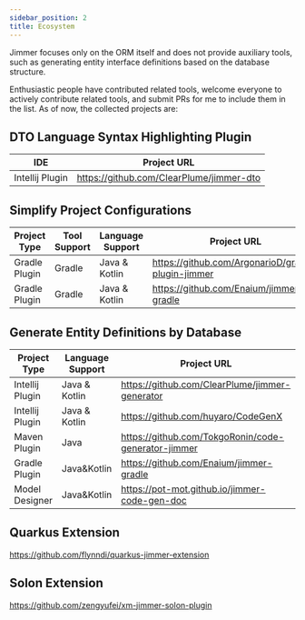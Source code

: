 ```yaml
---
sidebar_position: 2
title: Ecosystem
---
```


Jimmer focuses only on the ORM itself and does not provide auxiliary tools, such as generating entity interface definitions based on the database structure.

Enthusiastic people have contributed related tools, welcome everyone to actively contribute related tools, and submit PRs for me to include them in the list. As of now, the collected projects are:

## DTO Language Syntax Highlighting Plugin

|IDE|Project URL|
|---|---|
|Intellij Plugin|https://github.com/ClearPlume/jimmer-dto|

## Simplify Project Configurations

|Project Type|Tool Support|Language Support|Project URL|
|---|---|---|---|
|Gradle Plugin|Gradle|Java & Kotlin|https://github.com/ArgonarioD/gradle-plugin-jimmer|
|Gradle Plugin|Gradle|Java & Kotlin|https://github.com/Enaium/jimmer-gradle|

## Generate Entity Definitions by Database

|Project Type|Language Support|Project URL|
|---|---|---|
|Intellij Plugin|Java & Kotlin|https://github.com/ClearPlume/jimmer-generator|
|Intellij Plugin|Java & Kotlin|https://github.com/huyaro/CodeGenX|
|Maven Plugin|Java|https://github.com/TokgoRonin/code-generator-jimmer|
|Gradle Plugin|Java&Kotlin|https://github.com/Enaium/jimmer-gradle|
|Model Designer|Java&Kotlin|https://pot-mot.github.io/jimmer-code-gen-doc|

## Quarkus Extension

https://github.com/flynndi/quarkus-jimmer-extension

## Solon Extension

https://github.com/zengyufei/xm-jimmer-solon-plugin